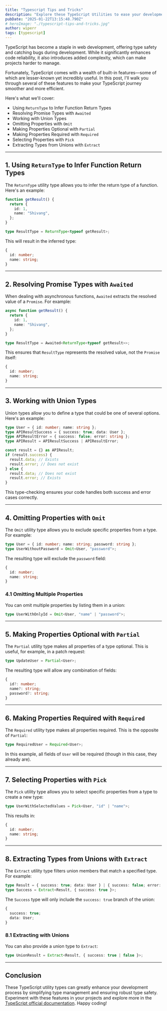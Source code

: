 ```yaml
---
title: "Typescript Tips and Tricks"
description: "Explore these TypeScript Utilities to ease your development journey and make your code more efficient."
pubDate: "2025-01-22T13:15:48.790Z"
# heroImage: "./typescript-tips-and-tricks.jpg"
author: wiperr
tags: [typescript]
---
```


TypeScript has become a staple in web development, offering type safety and catching bugs during development. While it significantly enhances code reliability, it also introduces added complexity, which can make projects harder to manage.

Fortunately, TypeScript comes with a wealth of built-in features—some of which are lesser-known yet incredibly useful. In this post, I'll walk you through several of these features to make your TypeScript journey smoother and more efficient.

Here's what we'll cover:
- Using `ReturnType` to Infer Function Return Types
- Resolving Promise Types with `Awaited`
- Working with Union Types
- Omitting Properties with `Omit`
- Making Properties Optional with `Partial`
- Making Properties Required with `Required`
- Selecting Properties with `Pick`
- Extracting Types from Unions with `Extract`

---

## 1. Using `ReturnType` to Infer Function Return Types

The `ReturnType` utility type allows you to infer the return type of a function. Here's an example:

```ts
function getResult() {
  return {
    id: 1,
    name: "Shivang",
  };
}

type ResultType = ReturnType<typeof getResult>;
```
This will result in the inferred type:

```ts
{
  id: number;
  name: string;
}
```

---

## 2. Resolving Promise Types with `Awaited`

When dealing with asynchronous functions, `Awaited` extracts the resolved value of a `Promise`. For example:

```ts
async function getResult() {
  return {
    id: 1,
    name: "Shivang",
  };
}

type ResultType = Awaited<ReturnType<typeof getResult>>;
```
This ensures that `ResultType` represents the resolved value, not the `Promise` itself:

```ts
{
  id: number;
  name: string;
}
```

---

## 3. Working with Union Types

Union types allow you to define a type that could be one of several options. Here's an example:

```ts
type User = { id: number; name: string };
type APIResultSuccess = { success: true; data: User };
type APIResultError = { success: false; error: string };
type APIResult = APIResultSuccess | APIResultError;

const result = {} as APIResult;
if (result.success) {
  result.data; // Exists
  result.error; // Does not exist
} else {
  result.data; // Does not exist
  result.error; // Exists
}
```
This type-checking ensures your code handles both success and error cases correctly.

---

## 4. Omitting Properties with `Omit`

The `Omit` utility type allows you to exclude specific properties from a type. For example:

```ts
type User = { id: number; name: string; password: string };
type UserWithoutPassword = Omit<User, "password">;
```
The resulting type will exclude the `password` field:

```ts
{
  id: number;
  name: string;
}
```

### 4.1 Omitting Multiple Properties

You can omit multiple properties by listing them in a union:

```ts
type UserWithOnlyId = Omit<User, "name" | "password">;
```

---

## 5. Making Properties Optional with `Partial`

The `Partial` utility type makes all properties of a type optional. This is useful, for example, in a patch request:

```ts
type UpdateUser = Partial<User>;
```
The resulting type will allow any combination of fields:

```ts
{
  id?: number;
  name?: string;
  password?: string;
}
```

---

## 6. Making Properties Required with `Required`

The `Required` utility type makes all properties required. This is the opposite of `Partial`:

```ts
type RequiredUser = Required<User>;
```

In this example, all fields of `User` will be required (though in this case, they already are).

---

## 7. Selecting Properties with `Pick`

The `Pick` utility type allows you to select specific properties from a type to create a new type:

```ts
type UserWithSelectedValues = Pick<User, "id" | "name">;
```
This results in:

```ts
{
  id: number;
  name: string;
}
```

---

## 8. Extracting Types from Unions with `Extract`

The `Extract` utility type filters union members that match a specified type. For example:

```ts
type Result = { success: true; data: User } | { success: false; error: string };
type Success = Extract<Result, { success: true }>;
```
The `Success` type will only include the `success: true` branch of the union:

```ts
{
  success: true;
  data: User;
}
```

### 8.1 Extracting with Unions

You can also provide a union type to `Extract`:

```ts
type UnionResult = Extract<Result, { success: true | false }>;
```

---

## Conclusion

These TypeScript utility types can greatly enhance your development process by simplifying type management and ensuring robust type safety. Experiment with these features in your projects and explore more in the [TypeScript official documentation](https://www.typescriptlang.org/docs/handbook/utility-types.html). Happy coding!

